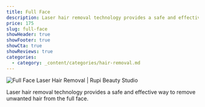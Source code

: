 ```yaml
---
title: Full Face
description: Laser hair removal technology provides a safe and effective way to remove unwanted hair from the full face.
price: 175
slug: full-face
showHeader: true
showFooter: true
showCta: true
showReviews: true
categories:
  - category: _content/categories/hair-removal.md
---
```


![Full Face Laser Hair Removal | Rupi Beauty Studio](/uploads/services/laser-hair-removal.webp 'Full Face Laser Hair Removal  | Rupi Beauty Studio')

 Laser hair removal technology provides a safe and effective way to remove unwanted hair from the full face.
